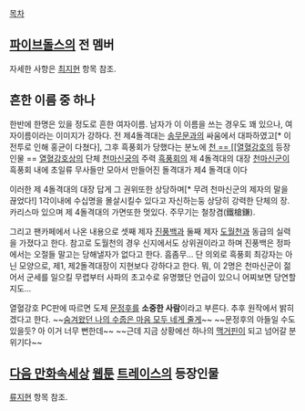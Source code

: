 [[목차]]

== [[파이브돌스]]의 전 멤버 ==
자세한 사항은 [[최지현]] 항목 참조.

== 흔한 이름 중 하나 ==
한반에 한명은 있을 정도로 흔한 여자이름.
남자가 이 이름을 쓰는 경우도 꽤 있으나, 여자이름이라는 이미지가 강하다.
전 제4돌격대는 [[송무문]]과의 싸움에서 대파하였고[* 이전투로 인해 홍균이 다쳤다], 그후 흑풍회가 당했다는 분노에 [[천

== [[열혈강호]]의 등장인물 ==
[[열혈강호]]상의 단체 [[천마신궁]]의 주력 [[흑풍회]]의 제 4돌격대의 대장
[[천마신군]]이 흑풍회 내에 초일류 무사들만 모아서 만들어진 돌격대가 제4 돌격대 이다

이러한 제 4돌격대의 대장 답게 그 권위또한 상당하며[* 무려 천마신군의 제자의 말을 끊었다!] 1각이내에 수십명을 몰살시킬수 있다고 자신하는둥 상당히 강력한 단체의 장. 카리스마 있으며 제 4돌격대의 가면또한 멋있다. 주무기는 철창겸(鐵槍鎌).

그리고 팬카페에서 나온 내용으로 셋째 제자 [[진풍백]]과 둘째 제자 [[도월천]]과 동급의 실력을 가졌다고 한다. 참고로 도월천의 경우 신지에서도 상위권이라고 하며 진풍백은 정파에서는 오절들 말고는 당해낼자가 없다고 한다. 흠좀무...
단 의외로 흑풍회 최강자는 아닌 모양으로, 제1, 제2돌격대장이 지현보다 강하다고 한다. 뭐, 이 2명은 천마신군이 젊어서 군세를 일으킬 무렵부터 사파의 초고수로 유명했단 언급이 있으니 어찌보면 당연할지도...

열혈강호 PC판에 따르면 도제 [[문정후]]를 '''소중한 사람'''이라고 부른다. 추후 원작에서 밝히겠다고 한다. ~~[[숨겨왔던 나의 수줍은 마음 모두 네게 줄게]]~~
~~문정후의 아들일 수도 있을듯? 아 이거 너무 뻔한데~~ ~~근데 지금 상황에선 하나의 [[맥거핀]]이 되고 넘어갈 분위기다~~

== [[다음 만화속세상]] [[웹툰]] [[트레이스(웹툰)|트레이스]]의 등장인물 ==
[[류지현]] 항목 참조.
